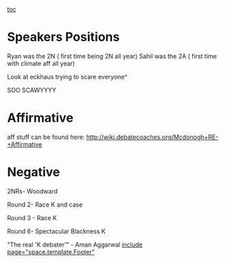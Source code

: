 [[toc]]
=Speakers Positions= 
Ryan was the 2N ( first time being 2N all year)
Sahil was the 2A ( first time with climate aff all year)

Look at eckhaus trying to scare everyone^


SOO SCAWYYYY
=Affirmative= 
aff stuff can be found here:
http://wiki.debatecoaches.org/Mcdonogh+RE-+Affirmative
=Negative= 
2NRs- Woodward

Round 2- Race K and case

Round 3 - Race K

Round 6- Spectacular Blackness K

"The real 'K debater'" - Aman Aggarwal
[[include page="space.template.Footer"]]